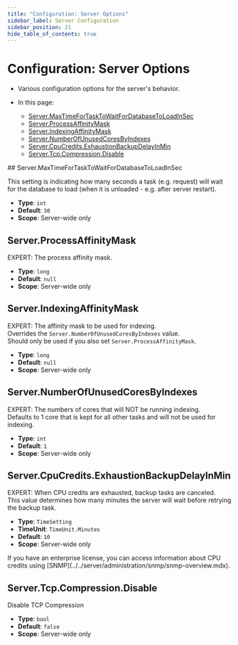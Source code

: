 ```yaml
---
title: "Configuration: Server Options"
sidebar_label: Server Configuration
sidebar_position: 21
hide_table_of_contents: true
---
```



# Configuration: Server Options
<Admonition type="note" title="Note">

* Various configuration options for the server's behavior.  

* In this page:  
    * [Server.MaxTimeForTaskToWaitForDatabaseToLoadInSec](../../server/configuration/server-configuration.mdx#server.maxtimefortasktowaitfordatabasetoloadinsec)  
    * [Server.ProcessAffinityMask](../../server/configuration/server-configuration.mdx#server.processaffinitymask)  
    * [Server.IndexingAffinityMask](../../server/configuration/server-configuration.mdx#server.indexingaffinitymask)  
    * [Server.NumberOfUnusedCoresByIndexes](../../server/configuration/server-configuration.mdx#server.numberofunusedcoresbyindexes)  
    * [Server.CpuCredits.ExhaustionBackupDelayInMin](../../server/configuration/server-configuration.mdx#server.cpucredits.exhaustionbackupdelayinmin)  
    * [Server.Tcp.Compression.Disable](../../server/configuration/server-configuration.mdx#server.tcp.compression.disable)  

</Admonition>
## Server.MaxTimeForTaskToWaitForDatabaseToLoadInSec

This setting is indicating how many seconds a task (e.g. request) will wait for the database to load (when it is unloaded - e.g. after server restart).

- **Type**: `int`
- **Default**: `30`
- **Scope**: Server-wide only



## Server.ProcessAffinityMask

EXPERT: The process affinity mask.

- **Type**: `long`
- **Default**: `null`
- **Scope**: Server-wide only



## Server.IndexingAffinityMask

EXPERT: The affinity mask to be used for indexing.  
Overrides the `Server.NumberOfUnusedCoresByIndexes` value.  
Should only be used if you also set `Server.ProcessAffinityMask`.

- **Type**: `long`
- **Default**: `null`
- **Scope**: Server-wide only



## Server.NumberOfUnusedCoresByIndexes

EXPERT: The numbers of cores that will NOT be running indexing.  
Defaults to 1 core that is kept for all other tasks and will not be used for indexing.

- **Type**: `int`
- **Default**: `1`
- **Scope**: Server-wide only



## Server.CpuCredits.ExhaustionBackupDelayInMin

EXPERT: When CPU credits are exhausted, backup tasks are canceled.  
This value determines how many minutes the server will wait before retrying the backup task.  

- **Type**: `TimeSetting`  
- **TimeUnit**: `TimeUnit.Minutes`  
- **Default**: `10`  
- **Scope**: Server-wide only  

<Admonition type="info" title="Info">
If you have an enterprise license, you can access information about CPU credits 
using [SNMP](../../server/administration/snmp/snmp-overview.mdx).  
</Admonition>




## Server.Tcp.Compression.Disable

Disable TCP Compression

- **Type**: `bool`
- **Default**: `false`
- **Scope**: Server-wide only


